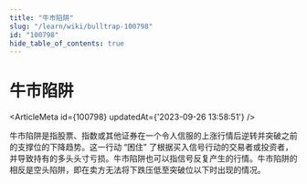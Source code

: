 ```yaml
---
title: "牛市陷阱"
slug: "/learn/wiki/bulltrap-100798"
id: "100798"
hide_table_of_contents: true
---
```



# 牛市陷阱

<ArticleMeta id={100798} updatedAt={'2023-09-26 13:58:51'} />
<div className='border-solid border-b border-t-0 my-4 border-[var(--ifm-color-gray-300)]' />

牛市陷阱是指股票、指数或其他证券在一个令人信服的上涨行情后逆转并突破之前的支撑位的下降趋势。这一行动 “困住” 了根据买入信号行动的交易者或投资者，并导致持有的多头头寸亏损。牛市陷阱也可以指信号反复产生的行情。牛市陷阱的相反是空头陷阱，即在卖方无法将下跌压低至突破位以下时出现的情况。
